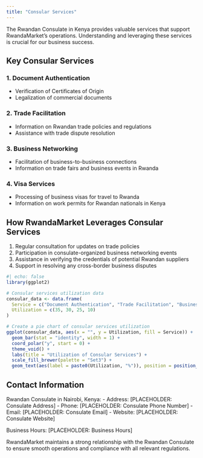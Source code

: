 ```yaml
---
title: "Consular Services"
---
```


The Rwandan Consulate in Kenya provides valuable services that support RwandaMarket's operations. Understanding and leveraging these services is crucial for our business success.

## Key Consular Services

### 1. Document Authentication

- Verification of Certificates of Origin
- Legalization of commercial documents

### 2. Trade Facilitation

- Information on Rwandan trade policies and regulations
- Assistance with trade dispute resolution

### 3. Business Networking

- Facilitation of business-to-business connections
- Information on trade fairs and business events in Rwanda

### 4. Visa Services

- Processing of business visas for travel to Rwanda
- Information on work permits for Rwandan nationals in Kenya

## How RwandaMarket Leverages Consular Services

1. Regular consultation for updates on trade policies
2. Participation in consulate-organized business networking events
3. Assistance in verifying the credentials of potential Rwandan suppliers
4. Support in resolving any cross-border business disputes

```r
#| echo: false
library(ggplot2)

# Consular services utilization data
consular_data <- data.frame(
  Service = c("Document Authentication", "Trade Facilitation", "Business Networking", "Visa Services"),
  Utilization = c(35, 30, 25, 10)
)

# Create a pie chart of consular services utilization
ggplot(consular_data, aes(x = "", y = Utilization, fill = Service)) +
  geom_bar(stat = "identity", width = 1) +
  coord_polar("y", start = 0) +
  theme_void() +
  labs(title = "Utilization of Consular Services") +
  scale_fill_brewer(palette = "Set3") +
  geom_text(aes(label = paste0(Utilization, "%")), position = position_stack(vjust = 0.5))
```

## Contact Information

Rwandan Consulate in Nairobi, Kenya:
- Address: [PLACEHOLDER: Consulate Address]
- Phone: [PLACEHOLDER: Consulate Phone Number]
- Email: [PLACEHOLDER: Consulate Email]
- Website: [PLACEHOLDER: Consulate Website]

Business Hours: [PLACEHOLDER: Business Hours]

RwandaMarket maintains a strong relationship with the Rwandan Consulate to ensure smooth operations and compliance with all relevant regulations.
